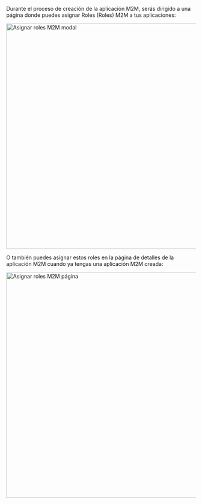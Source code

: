
Durante el proceso de creación de la aplicación M2M, serás dirigido a una página donde puedes asignar Roles (Roles) M2M a tus aplicaciones:

<img alt="Asignar roles M2M modal" src={AssignM2mRolesModal} width="600px" />

O también puedes asignar estos roles en la página de detalles de la aplicación M2M cuando ya tengas una aplicación M2M creada:

<img alt="Asignar roles M2M página" src={AssignM2mRolesPage} width="600px" />
